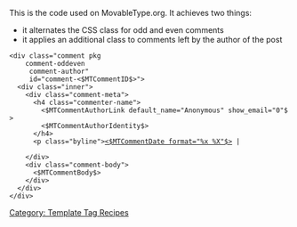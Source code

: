 [[Category: Template Tag Recipes]]

This is the code used on MovableType.org. It achieves two things:

* it alternates the CSS class for odd and even comments
* it applies an additional class to comments left by the author of the post

 &lt;div class="comment pkg 
     comment-<mt:if name="__odd__">odd<mt:else>even</mt:if>
     <MTIfCommenterIsEntryAuthor> comment-author</MTIfCommenterIsEntryAuthor>"
     <MTIfArchiveTypeEnabled archive_type="Individual"> id="comment-<$MTCommentID$>"</MTIfArchiveTypeEnabled>>
   &lt;div class="inner">
     &lt;div class="comment-meta">
       &lt;h4 class="commenter-name">
         <$MTCommentAuthorLink default_name="Anonymous" show_email="0"$> 
         <MTIfNonEmpty tag="CommentAuthorIdentity"><$MTCommentAuthorIdentity$></MTIfNonEmpty>
       &lt;/h4>
       &lt;p class="byline"><a href="#comment-<$MTCommentID$>" title="Permalink to this comment"><$MTCommentDate format="%x %X"$></a> | <MTCommentReplyLink></p>
     &lt;/div>
     &lt;div class="comment-body"> 
       <$MTCommentBody$>
     &lt;/div>
   &lt;/div>
 &lt;/div>